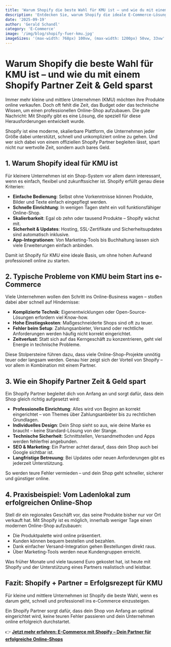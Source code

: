 ```yaml
---
title: 'Warum Shopify die beste Wahl für KMU ist – und wie du mit einem Shopify Partner Zeit & Geld sparst'
description: 'Entdecken Sie, warum Shopify die ideale E-Commerce-Lösung für kleine und mittlere Unternehmen ist und wie ein Shopify Partner dabei hilft, Zeit und Geld zu sparen.'
date: '2025-09-19'
author: 'Gerald Schandl'
category: 'E-Commerce'
image: '/img/blog/shopify-fuer-kmu.jpg'
imageSizes: '(max-width: 768px) 100vw, (max-width: 1200px) 50vw, 33vw'
---
```


# Warum Shopify die beste Wahl für KMU ist – und wie du mit einem Shopify Partner Zeit & Geld sparst

Immer mehr kleine und mittlere Unternehmen (KMU) möchten ihre Produkte online verkaufen. Doch oft fehlt die Zeit, das Budget oder das technische Wissen, um einen professionellen Online-Shop aufzubauen. Die gute Nachricht: Mit Shopify gibt es eine Lösung, die speziell für diese Herausforderungen entwickelt wurde.

Shopify ist eine moderne, skalierbare Plattform, die Unternehmen jeder Größe dabei unterstützt, schnell und unkompliziert online zu gehen. Und wer sich dabei von einem offiziellen Shopify Partner begleiten lässt, spart nicht nur wertvolle Zeit, sondern auch bares Geld.

## 1. Warum Shopify ideal für KMU ist

Für kleinere Unternehmen ist ein Shop-System vor allem dann interessant, wenn es einfach, flexibel und zukunftssicher ist. Shopify erfüllt genau diese Kriterien:

- **Einfache Bedienung**: Selbst ohne Vorkenntnisse können Produkte, Bilder und Texte einfach eingepflegt werden.
- **Schnelle Einrichtung**: In wenigen Tagen steht ein voll funktionsfähiger Online-Shop.
- **Skalierbarkeit**: Egal ob zehn oder tausend Produkte – Shopify wächst mit.
- **Sicherheit & Updates**: Hosting, SSL-Zertifikate und Sicherheitsupdates sind automatisch inklusive.
- **App-Integrationen**: Von Marketing-Tools bis Buchhaltung lassen sich viele Erweiterungen einfach anbinden.

Damit ist Shopify für KMU eine ideale Basis, um ohne hohen Aufwand professionell online zu starten.

## 2. Typische Probleme von KMU beim Start ins e-Commerce

Viele Unternehmen wollen den Schritt ins Online-Business wagen – stoßen dabei aber schnell auf Hindernisse:

- **Komplizierte Technik**: Eigenentwicklungen oder Open-Source-Lösungen erfordern viel Know-how.
- **Hohe Einstiegskosten**: Maßgeschneiderte Shops sind oft zu teuer.
- **Fehler beim Setup**: Zahlungsanbieter, Versand oder rechtliche Anforderungen werden häufig nicht korrekt eingerichtet.
- **Zeitverlust**: Statt sich auf das Kerngeschäft zu konzentrieren, geht viel Energie in technische Probleme.

Diese Stolpersteine führen dazu, dass viele Online-Shop-Projekte unnötig teuer oder langsam werden. Genau hier zeigt sich der Vorteil von Shopify – vor allem in Kombination mit einem Partner.

## 3. Wie ein Shopify Partner Zeit & Geld spart

Ein Shopify Partner begleitet dich von Anfang an und sorgt dafür, dass dein Shop gleich richtig aufgesetzt wird:

- **Professionelle Einrichtung**: Alles wird von Beginn an korrekt eingerichtet – von Themes über Zahlungsanbieter bis zu rechtlichen Grundlagen.
- **Individuelles Design**: Dein Shop sieht so aus, wie deine Marke es braucht – keine Standard-Lösung von der Stange.
- **Technische Sicherheit**: Schnittstellen, Versandmethoden und Apps werden fehlerfrei angebunden.
- **SEO & Marketing**: Ein Partner achtet darauf, dass dein Shop auch bei Google sichtbar ist.
- **Langfristige Betreuung**: Bei Updates oder neuen Anforderungen gibt es jederzeit Unterstützung.

So werden teure Fehler vermieden – und dein Shop geht schneller, sicherer und günstiger online.

## 4. Praxisbeispiel: Vom Ladenlokal zum erfolgreichen Online-Shop

Stell dir ein regionales Geschäft vor, das seine Produkte bisher nur vor Ort verkauft hat. Mit Shopify ist es möglich, innerhalb weniger Tage einen modernen Online-Shop aufzubauen:

- Die Produktpalette wird online präsentiert.
- Kunden können bequem bestellen und bezahlen.
- Dank einfacher Versand-Integration gehen Bestellungen direkt raus.
- Über Marketing-Tools werden neue Kundengruppen erreicht.

Was früher Monate und viele tausend Euro gekostet hat, ist heute mit Shopify und der Unterstützung eines Partners realistisch und leistbar.

## Fazit: Shopify + Partner = Erfolgsrezept für KMU

Für kleine und mittlere Unternehmen ist Shopify die beste Wahl, wenn es darum geht, schnell und professionell ins e-Commerce einzusteigen.

Ein Shopify Partner sorgt dafür, dass dein Shop von Anfang an optimal eingerichtet wird, keine teuren Fehler passieren und dein Unternehmen online erfolgreich durchstartet.

👉 **[Jetzt mehr erfahren: E-Commerce mit Shopify – Dein Partner für erfolgreiche Online-Shops](/services/e-commerce-partner-fuer-shopify)**
